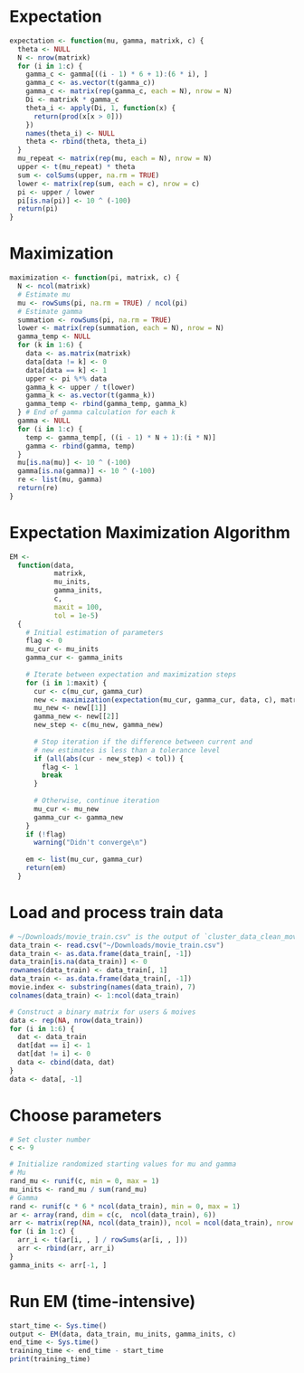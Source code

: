 # Expectation
```r
expectation <- function(mu, gamma, matrixk, c) {
  theta <- NULL
  N <- nrow(matrixk)
  for (i in 1:c) {
    gamma_c <- gamma[((i - 1) * 6 + 1):(6 * i), ]
    gamma_c <- as.vector(t(gamma_c))
    gamma_c <- matrix(rep(gamma_c, each = N), nrow = N)
    Di <- matrixk * gamma_c
    theta_i <- apply(Di, 1, function(x) {
      return(prod(x[x > 0]))
    })
    names(theta_i) <- NULL
    theta <- rbind(theta, theta_i)
  }
  mu_repeat <- matrix(rep(mu, each = N), nrow = N)
  upper <- t(mu_repeat) * theta
  sum <- colSums(upper, na.rm = TRUE)
  lower <- matrix(rep(sum, each = c), nrow = c)
  pi <- upper / lower
  pi[is.na(pi)] <- 10 ^ (-100)
  return(pi)
}
```

# Maximization
```r
maximization <- function(pi, matrixk, c) {
  N <- ncol(matrixk)
  # Estimate mu
  mu <- rowSums(pi, na.rm = TRUE) / ncol(pi)
  # Estimate gamma
  summation <- rowSums(pi, na.rm = TRUE)
  lower <- matrix(rep(summation, each = N), nrow = N)
  gamma_temp <- NULL
  for (k in 1:6) {
    data <- as.matrix(matrixk)
    data[data != k] <- 0
    data[data == k] <- 1
    upper <- pi %*% data
    gamma_k <- upper / t(lower)
    gamma_k <- as.vector(t(gamma_k))
    gamma_temp <- rbind(gamma_temp, gamma_k)
  } # End of gamma calculation for each k
  gamma <- NULL
  for (i in 1:c) {
    temp <- gamma_temp[, ((i - 1) * N + 1):(i * N)]
    gamma <- rbind(gamma, temp)
  }
  mu[is.na(mu)] <- 10 ^ (-100)
  gamma[is.na(gamma)] <- 10 ^ (-100)
  re <- list(mu, gamma)
  return(re)
}
```

# Expectation Maximization Algorithm
```r
EM <-
  function(data,
           matrixk,
           mu_inits,
           gamma_inits,
           c,
           maxit = 100,
           tol = 1e-5)
  {
    # Initial estimation of parameters
    flag <- 0
    mu_cur <- mu_inits
    gamma_cur <- gamma_inits
    
    # Iterate between expectation and maximization steps
    for (i in 1:maxit) {
      cur <- c(mu_cur, gamma_cur)
      new <- maximization(expectation(mu_cur, gamma_cur, data, c), matrixk, c)
      mu_new <- new[[1]]
      gamma_new <- new[[2]]
      new_step <- c(mu_new, gamma_new)
      
      # Stop iteration if the difference between current and 
      # new estimates is less than a tolerance level
      if (all(abs(cur - new_step) < tol)) {
        flag <- 1
        break
      }
      
      # Otherwise, continue iteration
      mu_cur <- mu_new
      gamma_cur <- gamma_new
    }
    if (!flag)
      warning("Didn't converge\n")
    
    em <- list(mu_cur, gamma_cur)
    return(em)
  }
```

# Load and process train data
```r
# ~/Downloads/movie_train.csv" is the output of `cluster_data_clean_movie.Rmd`.
data_train <- read.csv("~/Downloads/movie_train.csv")
data_train <- as.data.frame(data_train[, -1])
data_train[is.na(data_train)] <- 0
rownames(data_train) <- data_train[, 1]
data_train <- as.data.frame(data_train[, -1])
movie.index <- substring(names(data_train), 7)
colnames(data_train) <- 1:ncol(data_train)

# Construct a binary matrix for users & moives
data <- rep(NA, nrow(data_train))
for (i in 1:6) {
  dat <- data_train
  dat[dat == i] <- 1
  dat[dat != i] <- 0
  data <- cbind(data, dat)
}
data <- data[, -1]
```

# Choose parameters
```r
# Set cluster number
c <- 9

# Initialize randomized starting values for mu and gamma
# Mu
rand_mu <- runif(c, min = 0, max = 1)
mu_inits <- rand_mu / sum(rand_mu)
# Gamma
rand <- runif(c * 6 * ncol(data_train), min = 0, max = 1)
ar <- array(rand, dim = c(c,  ncol(data_train), 6))
arr <- matrix(rep(NA, ncol(data_train)), ncol = ncol(data_train), nrow = 1)
for (i in 1:c) {
  arr_i <- t(ar[i, , ] / rowSums(ar[i, , ]))
  arr <- rbind(arr, arr_i)
}
gamma_inits <- arr[-1, ]
```

# Run EM (time-intensive)
```r
start_time <- Sys.time()
output <- EM(data, data_train, mu_inits, gamma_inits, c)
end_time <- Sys.time()
training_time <- end_time - start_time
print(training_time)
```